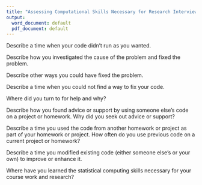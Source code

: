```yaml
---
title: "Assessing Computational Skills Necessary for Research Interview"
output:
  word_document: default
  pdf_document: default
---
```


Describe a time when your code didn't run as you wanted.  

\vspace{0.5in}

Describe how you investigated the cause of the problem and fixed the problem.  

\vspace{0.5in}

Describe other ways you could have fixed the problem.  

\vspace{0.5in}

Describe a time when you could not find a way to fix your code.  

\vspace{0.5in}

Where did you turn to for help and why? 

\vspace{0.5in}

Describe how you found advice or support by using someone else's code on a project or homework. Why did you seek out advice or support? 

\vspace{0.5in}

Describe a time you used the code from another homework or project as part of your homework or project. How often do you use previous code on a current project or homework?    

\vspace{0.5in}

Describe a time you modified existing code (either someone else's or your own) to improve or enhance it.  
\vspace{0.5in}

Where have you learned the statistical computing skills necessary for your course work and research?  

\vspace{0.5in}

 
